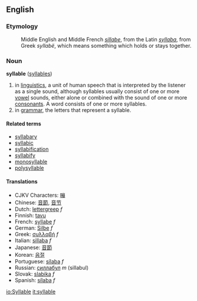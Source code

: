 ==English==
===Etymology===
:Middle English and Middle French ''[[sillabe]]'', from the Latin ''[[syllaba]]'', from Greek ''syllabë'', which means something which holds or stays together.

===Noun===
'''syllable''' ([[syllables]])

#in [[linguistics]], a unit of human speech that is interpreted by the listener as a single sound, although syllables usually consist of one or more [[vowel]] sounds, either alone or combined with the sound of one or more [[consonant]]s. A word consists of one or more syllables.
#in [[grammar]], the letters that represent a syllable.

====Related terms====
*[[syllabary]]
*[[syllabic]]
*[[syllabification]]
*[[syllabify]]
*[[monosyllable]]
*[[polysyllable]]

====Translations====
*CJKV Characters: [[嘣]]
*Chinese: [[音節]], [[音节]]
*Dutch: [[lettergreep]] ''f''
*Finnish: [[tavu]]
*French: [[syllabe]] ''f''
*German: [[Silbe]] ''f''
*Greek: [[συλλαβή]] ''f''
*Italian: [[sillaba]] ''f''
*Japanese: [[音節]]
*Korean: [[음절]]
*Portuguese: [[sílaba]] ''f''
*Russian: [[силлабул]] ''m'' (sillabul)
*Slovak: [[slabika]] ''f''
*Spanish: [[sílaba]] ''f''

[[io:Syllable]]
[[it:syllable]]